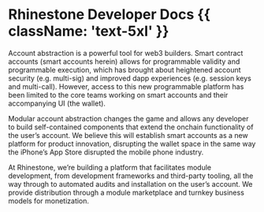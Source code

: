 # Rhinestone Developer Docs {{ className: 'text-5xl' }}

Account abstraction is a powerful tool for web3 builders. Smart contract accounts (smart accounts herein) allows for programmable validity and programmable execution, which has brought about heightened account security (e.g. multi-sig) and improved dapp experiences (e.g. session keys and multi-call). However, access to this new programmable platform has been limited to the core teams working on smart accounts and their accompanying UI (the wallet).

Modular account abstraction changes the game and allows any developer to build self-contained components that extend the onchain functionality of the user’s account. We believe this will establish smart accounts as a new platform for product innovation, disrupting the wallet space in the same way the iPhone’s App Store disrupted the mobile phone industry.

At Rhinestone, we’re building a platform that facilitates module development, from development frameworks and third-party tooling, all the way through to automated audits and installation on the user’s account. We provide distribution through a module marketplace and turnkey business models for monetization.

<LandingButtons />
